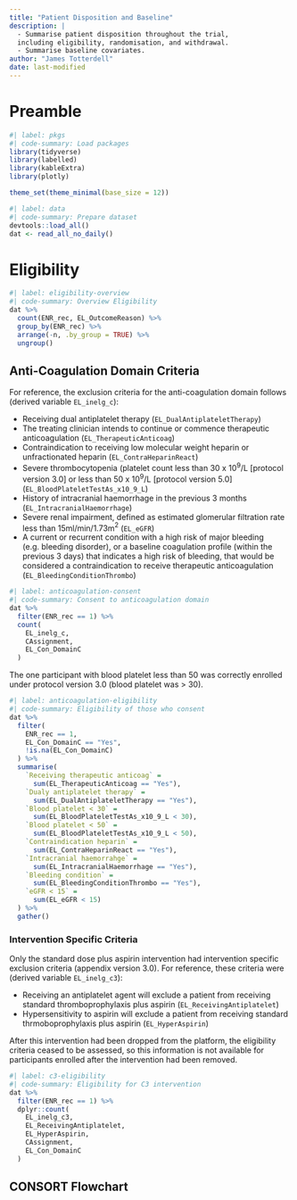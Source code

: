 ```yaml
---
title: "Patient Disposition and Baseline"
description: |
  - Summarise patient disposition throughout the trial,
  including eligibility, randomisation, and withdrawal.
  - Summarise baseline covariates.
author: "James Totterdell"
date: last-modified
---
```


# Preamble

```r
#| label: pkgs
#| code-summary: Load packages
library(tidyverse)
library(labelled)
library(kableExtra)
library(plotly)

theme_set(theme_minimal(base_size = 12))
```

```r
#| label: data
#| code-summary: Prepare dataset
devtools::load_all()
dat <- read_all_no_daily()
```

# Eligibility

```r
#| label: eligibility-overview
#| code-summary: Overview Eligibility
dat %>%
  count(ENR_rec, EL_OutcomeReason) %>%
  group_by(ENR_rec) %>%
  arrange(-n, .by_group = TRUE) %>%
  ungroup()
```

## Anti-Coagulation Domain Criteria

For reference, the exclusion criteria for the anti-coagulation domain follows (derived variable `EL_inelg_c`):

-   Receiving dual antiplatelet therapy (`EL_DualAntiplateletTherapy`)
-   The treating clinician intends to continue or commence therapeutic anticoagulation (`EL_TherapeuticAnticoag`)
-   Contraindication to receiving low molecular weight heparin or unfractionated heparin (`EL_ContraHeparinReact`)
-   Severe thrombocytopenia (platelet count less than 30 x $10^9$/L \[protocol version 3.0\] or less than 50 x $10^9$/L \[protocol version 5.0\] (`EL_BloodPlateletTestAs_x10_9_L`)
-   History of intracranial haemorrhage in the previous 3 months (`EL_IntracranialHaemorrhage`)
-   Severe renal impairment, defined as estimated glomerular filtration rate less than 15ml/min/1.73m$^2$ (`EL_eGFR`)
-   A current or recurrent condition with a high risk of major bleeding (e.g. bleeding disorder), or a baseline coagulation profile (within the previous 3 days) that indicates a high risk of bleeding, that would be considered a contraindication to receive therapeutic anticoagulation (`EL_BleedingConditionThrombo`)

```r
#| label: anticoagulation-consent
#| code-summary: Consent to anticoagulation domain
dat %>%
  filter(ENR_rec == 1) %>%
  count(
    EL_inelg_c,
    CAssignment,
    EL_Con_DomainC
  )
```

The one participant with blood platelet less than 50 was correctly enrolled under protocol version 3.0 (blood platelet was \> 30).

```r
#| label: anticoagulation-eligibility
#| code-summary: Eligibility of those who consent
dat %>%
  filter(
    ENR_rec == 1, 
    EL_Con_DomainC == "Yes",
    !is.na(EL_Con_DomainC)
  ) %>%
  summarise(
    `Receiving therapeutic anticoag` = 
      sum(EL_TherapeuticAnticoag == "Yes"),
    `Dualy antiplatelet therapy` = 
      sum(EL_DualAntiplateletTherapy == "Yes"),
    `Blood platelet < 30` = 
      sum(EL_BloodPlateletTestAs_x10_9_L < 30),
    `Blood platelet < 50` = 
      sum(EL_BloodPlateletTestAs_x10_9_L < 50),
    `Contraindication heparin` = 
      sum(EL_ContraHeparinReact == "Yes"),
    `Intracranial haemorrahge` = 
      sum(EL_IntracranialHaemorrhage == "Yes"),
    `Bleeding condition` = 
      sum(EL_BleedingConditionThrombo == "Yes"),
    `eGFR < 15` = 
      sum(EL_eGFR < 15)
  ) %>%
  gather()
```

### Intervention Specific Criteria

Only the standard dose plus aspirin intervention had intervention specific exclusion criteria (appendix version 3.0). For reference, these criteria were (derived variable `EL_inelg_c3`):

-   Receiving an antiplatelet agent will exclude a patient from receiving standard thromboprophylaxis plus aspirin (`EL_ReceivingAntiplatelet`)
-   Hypersensitivity to aspirin will exclude a patient from receiving standard thrmoboprophylaxis plus aspirin (`EL_HyperAspirin`)

After this intervention had been dropped from the platform, the eligibility criteria ceased to be assessed, so this information is not available for participants enrolled after the intervention had been removed.

```r
#| label: c3-eligibility
#| code-summary: Eligibility for C3 intervention
dat %>%
  filter(ENR_rec == 1) %>%
  dplyr::count(
    EL_inelg_c3,
    EL_ReceivingAntiplatelet,
    EL_HyperAspirin,
    CAssignment,
    EL_Con_DomainC
  )
```

## CONSORT Flowchart
